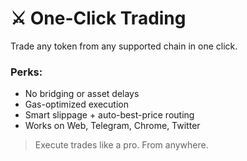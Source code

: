 # ⚔️ One-Click Trading

Trade any token from any supported chain in one click.

### Perks:
- No bridging or asset delays
- Gas-optimized execution
- Smart slippage + auto-best-price routing
- Works on Web, Telegram, Chrome, Twitter

> Execute trades like a pro. From anywhere.
